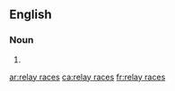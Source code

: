 ==English==

===Noun===
{{head|en|noun plural form|head=[[relay]] [[races]]}}

# {{plural of|relay race|lang=en}}

[[ar:relay races]]
[[ca:relay races]]
[[fr:relay races]]